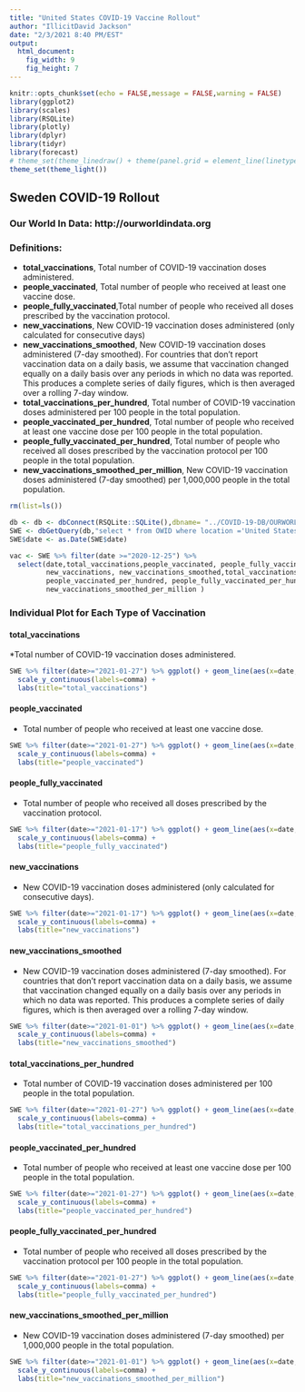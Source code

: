 ```yaml
---
title: "United States COVID-19 Vaccine Rollout"
author: "IllicitDavid Jackson"
date: "2/3/2021 8:40 PM/EST"
output: 
  html_document: 
    fig_width: 9
    fig_height: 7
---
```


```r
knitr::opts_chunk$set(echo = FALSE,message = FALSE,warning = FALSE)
library(ggplot2)
library(scales)
library(RSQLite)
library(plotly)
library(dplyr)
library(tidyr)
library(forecast)
# theme_set(theme_linedraw() + theme(panel.grid = element_line(linetype = 'dashed')))
theme_set(theme_light())
```

## Sweden COVID-19 Rollout
### Our World In Data: http://ourworldindata.org
### Definitions:
* **total_vaccinations**, Total number of COVID-19 vaccination doses administered.
* **people_vaccinated**, Total number of people who received at least one vaccine dose.
* **people_fully_vaccinated**,Total number of people who received all doses prescribed by the vaccination protocol.
* **new_vaccinations**, New COVID-19 vaccination doses administered (only calculated for consecutive days)
* **new_vaccinations_smoothed**, New COVID-19 vaccination doses administered (7-day smoothed). For countries that don't report vaccination data on a daily basis, we assume that vaccination changed equally on a daily basis over any periods in which no data was reported. This produces a complete series of daily figures, which is then averaged over a rolling 7-day window.
* **total_vaccinations_per_hundred**, Total number of COVID-19 vaccination doses administered per 100 people in the total population.
* **people_vaccinated_per_hundred**, Total number of people who received at least one vaccine dose per 100 people in the total population.
* **people_fully_vaccinated_per_hundred**, Total number of people who received all doses prescribed by the vaccination protocol per 100 people in the total population.
* **new_vaccinations_smoothed_per_million**, New COVID-19 vaccination doses administered (7-day smoothed) per 1,000,000 people in the total population.

```r
rm(list=ls())

db <- db <- dbConnect(RSQLite::SQLite(),dbname= "../COVID-19-DB/OURWORLD.sqlite3")
SWE <- dbGetQuery(db,"select * from OWID where location ='United States'")
SWE$date <- as.Date(SWE$date)
```
```r
vac <- SWE %>% filter(date >="2020-12-25") %>% 
  select(date,total_vaccinations,people_vaccinated, people_fully_vaccinated,
         new_vaccinations, new_vaccinations_smoothed,total_vaccinations_per_hundred,
         people_vaccinated_per_hundred, people_fully_vaccinated_per_hundred,
         new_vaccinations_smoothed_per_million )
```
### Individual Plot for Each Type of Vaccination

#### total_vaccinations
*Total number of COVID-19 vaccination doses administered.

```r

SWE %>% filter(date>="2021-01-27") %>% ggplot() + geom_line(aes(x=date,y=total_vaccinations)) +
  scale_y_continuous(labels=comma) +
  labs(title="total_vaccinations")
```

#### people_vaccinated
* Total number of people who received at least one vaccine dose.

```r
SWE %>% filter(date>="2021-01-27") %>% ggplot() + geom_line(aes(x=date,y=people_vaccinated)) +
  scale_y_continuous(labels=comma) +
  labs(title="people_vaccinated")
```

#### people_fully_vaccinated
* Total number of people who received all doses prescribed by the vaccination protocol.

```r
SWE %>% filter(date>="2021-01-17") %>% ggplot() + geom_line(aes(x=date,y=people_fully_vaccinated)) +
  scale_y_continuous(labels=comma) +
  labs(title="people_fully_vaccinated")
```

#### new_vaccinations
* New COVID-19 vaccination doses administered (only calculated for consecutive days).

```r
SWE %>% filter(date>="2021-01-17") %>% ggplot() + geom_line(aes(x=date,y=new_vaccinations)) +
  scale_y_continuous(labels=comma) +
  labs(title="new_vaccinations")
```

#### new_vaccinations_smoothed
*  New COVID-19 vaccination doses administered (7-day smoothed). For countries that don't report vaccination data on a daily basis, we assume that vaccination changed equally on a daily basis over any periods in which no data was reported. This produces a complete series of daily figures, which is then averaged over a rolling 7-day window.

```r
SWE %>% filter(date>="2021-01-01") %>% ggplot() + geom_line(aes(x=date,y=new_vaccinations_smoothed)) +
  scale_y_continuous(labels=comma) +
  labs(title="new_vaccinations_smoothed")
```

#### total_vaccinations_per_hundred
*  Total number of COVID-19 vaccination doses administered per 100 people in the total population.

```r
SWE %>% filter(date>="2021-01-27") %>% ggplot() + geom_line(aes(x=date,y=total_vaccinations_per_hundred)) +
  scale_y_continuous(labels=comma) +
  labs(title="total_vaccinations_per_hundred")
```

#### people_vaccinated_per_hundred
*  Total number of people who received at least one vaccine dose per 100 people in the total population.

```r
SWE %>% filter(date>="2021-01-27") %>% ggplot() + geom_line(aes(x=date,y=people_vaccinated_per_hundred)) +
  scale_y_continuous(labels=comma) +
  labs(title="people_vaccinated_per_hundred")
```

#### people_fully_vaccinated_per_hundred
*  Total number of people who received all doses prescribed by the vaccination protocol per 100 people in the total population.

```r
SWE %>% filter(date>="2021-01-27") %>% ggplot() + geom_line(aes(x=date,y=people_fully_vaccinated_per_hundred)) +
  scale_y_continuous(labels=comma) +
  labs(title="people_fully_vaccinated_per_hundred")
```

#### new_vaccinations_smoothed_per_million
*   New COVID-19 vaccination doses administered (7-day smoothed) per 1,000,000 people in the total population.

```r
SWE %>% filter(date>="2021-01-01") %>% ggplot() + geom_line(aes(x=date,y=new_vaccinations_smoothed_per_million)) +
  scale_y_continuous(labels=comma) +
  labs(title="new_vaccinations_smoothed_per_million")
```